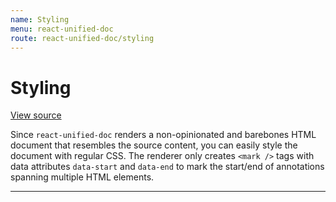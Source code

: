 ```yaml
---
name: Styling
menu: react-unified-doc
route: react-unified-doc/styling
---
```



# Styling

[View source](https://github.com/chrisrzhou/unified-doc/tree/master/docs/react-unified-doc/src/styling.tsx)

Since `react-unified-doc` renders a non-opinionated and barebones HTML document that resembles the source content, you can easily style the document with regular CSS.  The renderer only creates `<mark />` tags with data attributes `data-start` and `data-end` to mark the start/end of annotations spanning multiple HTML elements.

<hr />

<ExampleStyling />
